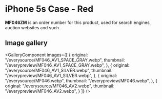 
# iPhone 5s Case - Red

<Callout type='info' emoji='👉🏻'>**MF046ZM** is an order number for this product, used for search engines, auction websites and such.</Callout>

## Image gallery

<GalleryComponent
    images={[
      {
        original: "/everysource/MF046_AV1_SPACE_GRAY.webp",
        thumbnail: "/everypreview/MF046_AV1_SPACE_GRAY.webp",
      },
      {
        original: "/everysource/MF046_AV1_SILVER.webp",
        thumbnail: "/everypreview/MF046_AV1_SILVER.webp",
      },
      {
        original: "/everysource/MF046.webp",
        thumbnail: "/everypreview/MF046.webp",
      },
      {
        original: "/everysource/MF046_AV2.webp",
        thumbnail: "/everypreview/MF046_AV2.webp",
      }
    ]}
  />
